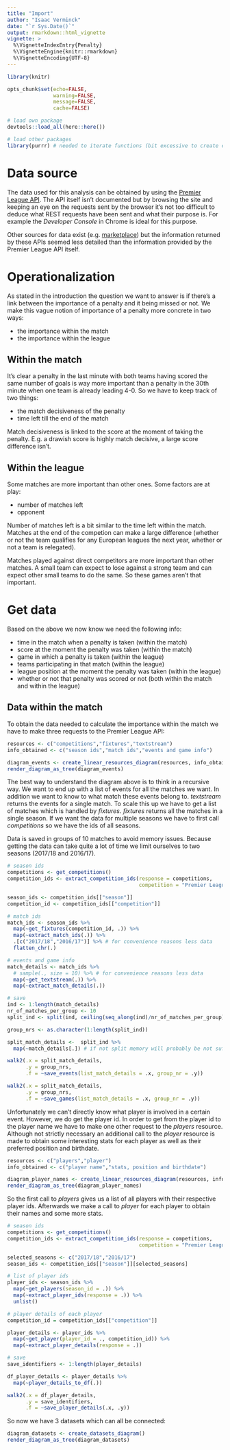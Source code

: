 ```yaml
---
title: "Import"
author: "Isaac Verminck"
date: "`r Sys.Date()`"
output: rmarkdown::html_vignette
vignette: >
  %\VignetteIndexEntry{Penalty}
  %\VignetteEngine{knitr::rmarkdown}
  %\VignetteEncoding{UTF-8}
---
```


```r

library(knitr)

opts_chunk$set(echo=FALSE,
               warning=FALSE,
               message=FALSE,
               cache=FALSE)

```

```r

# load own package
devtools::load_all(here::here())

# load other packages
library(purrr) # needed to iterate functions (bit excessive to create extra functions to handle this + it's important to see the flow)

```


# Data source

The data used for this analysis can be obtained by using the [Premier League API](https://footballapi.pulselive.com/football). The API itself isn't documented but by browsing the site and keeping an eye on the requests sent by the browser it's not too difficult to deduce what REST requests have been sent and what their purpose is. For example the *Developer Console* in Chrome is ideal for this purpose.

Other sources for data exist (e.g. [marketplace](https://market.mashape.com/heisenbug/premier-league-live-scores)) but the information returned by these APIs seemed less detailed than the information provided by the Premier League API itself.

# Operationalization

As stated in the introduction the question we want to answer is if there's a link between the importance of a penalty and it being missed or not.
We make this vague notion of importance of a penalty more concrete in two ways:

* the importance within the match
* the importance within the league

## Within the match

It's clear a penalty in the last minute with both teams having scored the same number of goals is way more important than a penalty in the 30th minute when one team is already leading 4-0. So we have to keep track of two things:

* the match decisiveness of the penalty
* time left till the end of the match

Match decisiveness is linked to the score at the moment of taking the penalty. E.g. a drawish score is highly match decisive, a large score difference isn't.

## Within the league

Some matches are more important than other ones. Some factors are at play:

* number of matches left 
* opponent

Number of matches left is a bit similar to the time left within the match. Matches at the end of the competion can make a large difference (whether or not the team qualifies for any European leagues the next year, whether or not a team is relegated). 

Matches played against direct competitors are more important than other matches. A small team can expect to lose against a strong team and can expect other small teams to do the same. So these games aren't that important. 

# Get data

Based on the above we now know we need the following info:

* time in the match when a penalty is taken (within the match)
* score at the moment the penalty was taken (within the match)
* game in which a penalty is taken (within the league)
* teams participating in that match (within the league)
* league position at the moment the penalty was taken (within the league)
* whether or not that penalty was scored or not (both within the match and within the league)

## Data within the match

To obtain the data needed to calculate the importance within the match we have to make three requests to the Premier League API:

```r

resources <- c("competitions","fixtures","textstream")
info_obtained <- c("season ids","match ids","events and game info")

diagram_events <- create_linear_resources_diagram(resources, info_obtained)
render_diagram_as_tree(diagram_events)

```

The best way to understand the diagram above is to think in a recursive way. We want to end up with a list of events for all the matches we want. In addition we want to know to what match these events belong to. *textstream* returns the events for a single match. To scale this up we have to get a list of matches which is handled by *fixtures*. *fixtures* returns all the matches in a single season. If we want the data for multiple seasons we have to first call *competitions* so we have the ids of all seasons.

Data is saved in groups of 10 matches to avoid memory issues. Because getting the data can take quite a lot of time we limit ourselves to two seasons (2017/18 and 2016/17). 

```r

# season ids
competitions <- get_competitions()
competition_ids <- extract_competition_ids(response = competitions,
                                           competition = "Premier League")

season_ids <- competition_ids[["season"]]
competition_id <- competition_ids[["competition"]]

# match ids
match_ids <- season_ids %>%
  map(~get_fixtures(competition_id, .)) %>%
  map(~extract_match_ids(.)) %>%
  .[c("2017/18","2016/17")] %>% # for convenience reasons less data
  flatten_chr(.)

# events and game info
match_details <- match_ids %>%
  # sample(., size = 10) %>% # for convenience reasons less data
  map(~get_textstream(.)) %>%
  map(~extract_match_details(.))

# save
ind <- 1:length(match_details)
nr_of_matches_per_group <- 10
split_ind <- split(ind, ceiling(seq_along(ind)/nr_of_matches_per_group))

group_nrs <- as.character(1:length(split_ind))

split_match_details <-  split_ind %>%
  map(~match_details[.]) # if not split memory will probably be not sufficient enough

walk2(.x = split_match_details,
      .y = group_nrs,
      .f = ~save_events(list_match_details = .x, group_nr = .y))

walk2(.x = split_match_details,
      .y = group_nrs,
      .f = ~save_games(list_match_details = .x, group_nr = .y))

```

Unfortunately we can't directly know what player is involved in a certain event. However, we do get the player id. In order to get from the player id to the player name we have to make one other request to the *players* resource. Although not strictly necessary an additional call to the *player* resource is made to obtain some interesting stats for each player as well as their preferred position and birthdate.

```r

resources <- c("players","player")
info_obtained <- c("player name","stats, position and birthdate")

diagram_player_names <- create_linear_resources_diagram(resources, info_obtained)
render_diagram_as_tree(diagram_player_names)

```


So the first call to *players* gives us a list of all players with their respective player ids. Afterwards we make a call to *player* for each player to obtain their names and some more stats.

```r

# season ids
competitions <- get_competitions()
competition_ids <- extract_competition_ids(response = competitions,
                                           competition = "Premier League")

selected_seasons <- c("2017/18","2016/17")
season_ids <- competition_ids[["season"]][selected_seasons]

# list of player ids
player_ids <- season_ids %>% 
  map(~get_players(season_id = .)) %>% 
  map(~extract_player_ids(response = .)) %>% 
  unlist()

# player details of each player
competition_id = competition_ids[["competition"]]

player_details <- player_ids %>%
  map(~get_player(player_id = ., competition_id)) %>%
  map(~extract_player_details(response = .))

# save
save_identifiers <- 1:length(player_details)

df_player_details <- player_details %>% 
  map(~player_details_to_df(.))

walk2(.x = df_player_details,
      .y = save_identifiers,
      .f = ~save_player_details(.x, .y))

```

So now we have 3 datasets which can all be connected:

```r

diagram_datasets <- create_datasets_diagram()
render_diagram_as_tree(diagram_datasets)
```
